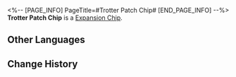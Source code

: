 <%-- [PAGE_INFO]
PageTitle=#Trotter Patch Chip#
[END_PAGE_INFO] --%>
{{Item Infobox
|id          = 250204
|image       = Item Trotter Patch Chip.png{{subst:void|<!--$UPLOAD:<<SpriteOutput/Quest/AetherDivide/AssembleSkill/Figures/IconAetherDivideAssembleSkill15.png>-<Item Trotter Patch Chip.png>-<Item Icons>>-->}}
|type        = Expansion Chip
|invCategory = 
|rarity      = 4
|effect      = 
|description = When equipped by a Trotter, greatly Enhances it.
}}
{{Description|A game item in Aetherium Wars. Aether Spirits will gain a special enhanced ability after equipping it.}}
'''Trotter Patch Chip''' is a [[Expansion Chip]].

==Other Languages==
{{Other Languages
|en   = Trotter Patch Chip
|zhs  = 扑满补丁芯片
|zht  = 撲滿補丁晶片
|ja   = チップ「プーマンパッチ」
|ko   = 저금통 패치 칩
|es   = Chip de parche de Chanchito
|fr   = Puce de Magoret 2.0
|ru   = Чип с патчем для свинки-копилки
|th   = ชิปแพตช์ Trotter
|vi   = Chip Bản Vá Heo Đất
|de   = Chip: Sparschwein-Patch
|id   = Trotter Patch Chip
|pt   = Chip de Patch de Cofrinho
}}

==Change History==
{{Change History|1.4}}